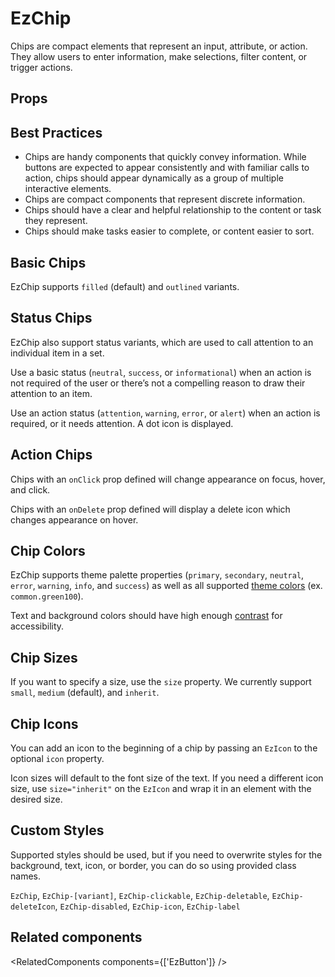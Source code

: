 
<Meta of={DefaultStories} name="Docs" />
<TableOfContents />

# EzChip

Chips are compact elements that represent an input, attribute, or action. They allow users to enter information, make selections, filter content, or trigger actions.

<Primary />

## Props

<Controls of={DefaultStories.Default} sort="requiredFirst" />

## Best Practices

- Chips are handy components that quickly convey information. While buttons are expected to appear consistently and with familiar calls to action, chips should appear dynamically as a group of multiple interactive elements.
- Chips are compact components that represent discrete information.
- Chips should have a clear and helpful relationship to the content or task they represent.
- Chips should make tasks easier to complete, or content easier to sort.

## Basic Chips

EzChip supports `filled` (default) and `outlined` variants.

<Canvas>
  <Story of={VariantStories.Filled} meta={VariantStories} />
  <Story of={VariantStories.Outlined} meta={VariantStories} />
</Canvas>

## Status Chips

EzChip also support status variants, which are used to call attention to an individual item in a set.

<Unstyled>
  <EzAlert
    use="info"
    headline="Status variant colors are defined in ezTheme and should not be used with the color or icon props."
  />
</Unstyled>

Use a basic status (`neutral`, `success`, or `informational`) when an action is not required of the user or there’s not a compelling reason to draw their attention to an item.

Use an action status (`attention`, `warning`, `error`, or `alert`) when an action is required, or it needs attention. A dot icon is displayed.

<Canvas>
  <Story of={StatusStories.StatusNeutral} meta={StatusStories} />
  <Story of={StatusStories.StatusSuccess} meta={StatusStories} />
  <Story of={StatusStories.StatusInformational} meta={StatusStories} />
  <Story of={StatusStories.StatusAttention} meta={StatusStories} />
  <Story of={StatusStories.StatusWarning} meta={StatusStories} />
  <Story of={StatusStories.StatusError} meta={StatusStories} />
  <Story of={StatusStories.StatusAlert} meta={StatusStories} />
</Canvas>

## Action Chips

Chips with an `onClick` prop defined will change appearance on focus, hover, and click.

Chips with an `onDelete` prop defined will display a delete icon which changes appearance on hover.

<Canvas>
  <Story of={ActionStories.Clickable} meta={ActionStories} />
  <Story of={ActionStories.Deletable} meta={ActionStories} />
  <Story of={ActionStories.ClickableAndDeletable} meta={ActionStories} />
</Canvas>

## Chip Colors

EzChip supports theme palette properties (`primary`, `secondary`, `neutral`, `error`, `warning`, `info`, and `success`) as well as all supported [theme colors](http://localhost:8000/guides/theming/#colors) (ex. `common.green100`).

Text and background colors should have high enough [contrast](https://webaim.org/resources/contrastchecker/) for accessibility.

<Unstyled>
  <EzAlert headline="Only a select handful of available colors are shown below. All theme properties and colors are supported." />
</Unstyled>

<Canvas>
  <Story of={ColorStories.PrimaryColor} meta={ColorStories} />
  <Story of={ColorStories.SecondaryColor} meta={ColorStories} />
  <Story of={ColorStories.NeutralColor} meta={ColorStories} />
  <Story of={ColorStories.ErrorColor} meta={ColorStories} />
  <Story of={ColorStories.WarningColor} meta={ColorStories} />
  <Story of={ColorStories.InfoColor} meta={ColorStories} />
  <Story of={ColorStories.SuccessColor} meta={ColorStories} />
  <Story of={ColorStories.CommonColor} meta={ColorStories} />
</Canvas>

## Chip Sizes

If you want to specify a size, use the `size` property. We currently support `small`, `medium` (default), and `inherit`.

<Canvas>
  <Story of={SizeStories.SizeSmall} meta={SizeStories} />
  <Story of={SizeStories.SizeMedium} meta={SizeStories} />
  <Story of={SizeStories.SizeInherit} meta={SizeStories} />
</Canvas>

## Chip Icons

You can add an icon to the beginning of a chip by passing an `EzIcon` to the optional `icon` property.

Icon sizes will default to the font size of the text. If you need a different icon size, use `size="inherit"` on the `EzIcon` and wrap it in an element with the desired size.

<Canvas>
  <Story of={IconStories.WithIcon} meta={IconStories} />
  <Story of={IconStories.WithInheritedIconSize} meta={IconStories} />
</Canvas>

## Custom Styles

Supported styles should be used, but if you need to overwrite styles for the background, text, icon, or border, you can do so using provided class names.

`EzChip`, `EzChip-[variant]`, `EzChip-clickable`, `EzChip-deletable`, `EzChip-deleteIcon`, `EzChip-disabled`, `EzChip-icon`, `EzChip-label`

## Related components

<RelatedComponents components={['EzButton']} />
